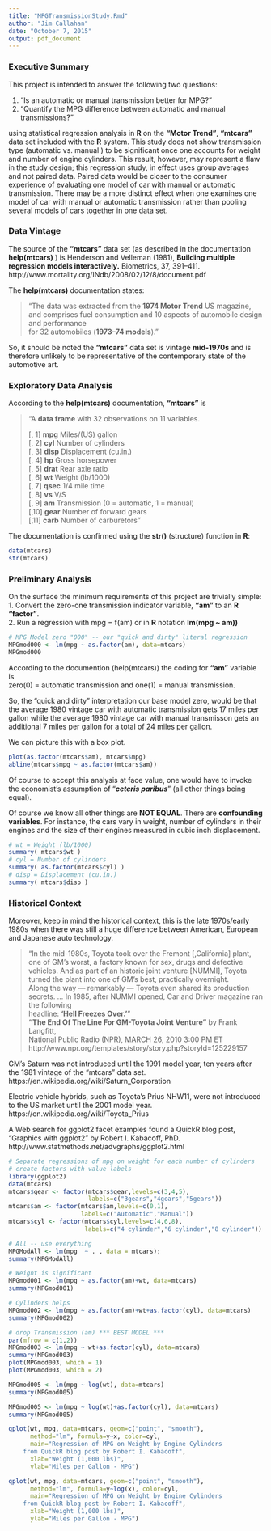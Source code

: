 ```yaml
---
title: "MPGTransmissionStudy.Rmd"
author: "Jim Callahan"
date: "October 7, 2015"
output: pdf_document
---
```


### Executive Summary ###  
This project is intended to answer the following two questions:  

1. “Is an automatic or manual transmission better for MPG?”  
2. "Quantify the MPG difference between automatic and manual transmissions?"  

using statistical regression analysis in **R** on the **"Motor Trend"**, **"mtcars"** data set
included with the **R** system.  This study does not show transmission type (automatic vs. manual ) to be significant once one accounts for weight and number of engine cylinders. This result, however, may represent a flaw in the study design; this regression study, in effect uses group averages and not paired data. Paired data would be closer to the consumer experience of evaluating one model of car with manual or automatic transmission. There may be a more distinct
effect when one examines one model of car with manual or automatic transmission rather than pooling several models of cars together in one data set.

### Data Vintage ###
The source of the **"mtcars"** data set (as described in the documentation **help(mtcars)** ) is
Henderson and Velleman (1981), **Building multiple regression models interactively.** 
Biometrics, 37, 391–411. 
http://www.mortality.org/INdb/2008/02/12/8/document.pdf

The **help(mtcars)** documentation states:  
  
> "The data was extracted from the **1974 Motor Trend** US magazine,  
> and comprises fuel consumption and 10 aspects of automobile design and performance  
> for 32 automobiles (**1973–74 models**)."  
  
So, it should be noted the **"mtcars"** data set is vintage **mid-1970s** and is therefore unlikely to be representative of the contemporary state of the automotive art.

### Exploratory Data Analysis ###
According to the **help(mtcars)** documentation, **"mtcars"** is  

> "A **data frame** with 32 observations on 11 variables.  
>  
> [, 1]	**mpg**	Miles/(US) gallon  
> [, 2]	**cyl**	Number of cylinders  
> [, 3]	**disp**	Displacement (cu.in.)  
> [, 4]	**hp**	Gross horsepower  
> [, 5]	**drat**	Rear axle ratio  
> [, 6]	**wt**	Weight (lb/1000)  
> [, 7]	**qsec**	1/4 mile time  
> [, 8]	**vs**	V/S  
> [, 9]	**am**	Transmission (0 = automatic, 1 = manual)  
> [,10]	**gear**	Number of forward gears  
> [,11]	**carb**	Number of carburetors"  
>  
  
The documentation is confirmed using the **str()** (structure) function in **R**:
```r
data(mtcars)
str(mtcars)
```

### Preliminary Analysis ###
On the surface the minimum requirements of this project are trivially simple:  
1. Convert the zero-one transmission indicator variable, **"am"** to an **R** **"factor"**.  
2. Run a regression with mpg = f(am) or in **R** notation **lm(mpg ~ am))**  
  
```r
# MPG Model zero "000" -- our "quick and dirty" literal regression
MPGmod000 <- lm(mpg ~ as.factor(am), data=mtcars)
MPGmod000
```

According to the documention (help(mtcars)) the coding for **"am"** variable is  
zero(0) = automatic transmission and 
one(1)  = manual transmission.

So, the "quick and dirty" interpretation our base model zero, would be that  
the average 1980 vintage car with automatic transmission gets 17 miles per gallon
while the average 1980 vintage car with manual transmisson gets an additional 
7 miles per gallon for a total of 24 miles per gallon.

We can picture this with a box plot.


```r
plot(as.factor(mtcars$am), mtcars$mpg)
abline(mtcars$mpg ~ as.factor(mtcars$am))
```

Of course to accept this analysis at face value, one would have to invoke the 
economist's assumption of "***ceteris paribus***" (all other things being equal).

Of course we know all other things are **NOT EQUAL**. There are **confounding variables**.
For instance, the cars vary in weight, number of cylinders in their engines and the
size of their engines measured in cubic inch displacement.

```r
# wt = Weight (lb/1000)
summary( mtcars$wt )
# cyl = Number of cylinders
summary( as.factor(mtcars$cyl) )
# disp = Displacement (cu.in.)
summary( mtcars$disp )
```
### Historical Context ###
Moreover, keep in mind the historical context, this is the late 1970s/early 1980s when there was still a huge difference between American, European and Japanese auto technology.

> "In the mid-1980s, Toyota took over the Fremont [,California] plant, one of GM's worst, 
> a factory known for sex, drugs and defective vehicles. And as part of an historic 
> joint venture [NUMMI], Toyota turned the plant into one of GM's best, practically overnight.  
> Along the way — remarkably — Toyota even shared its production secrets. 
> ...  In 1985, after NUMMI opened, Car and Driver magazine ran the following   
> headline:  **'Hell Freezes Over.'** "    
**"The End Of The Line For GM-Toyota Joint Venture"**  by Frank Langfitt,  
National Public Radio (NPR), MARCH 26, 2010 3:00 PM ET  
http://www.npr.org/templates/story/story.php?storyId=125229157  

GM's Saturn was not introduced until the 1991 model year, ten years after 
the 1981 vintage of the "mtcars" data set.   
https://en.wikipedia.org/wiki/Saturn_Corporation

Electric vehicle hybrids, such as Toyota's Prius NHW11, were not introduced to the US market 
until the 2001 model year.  
https://en.wikipedia.org/wiki/Toyota_Prius 


A Web search for ggplot2 facet examples found a QuickR blog post,
"Graphics with ggplot2" by Robert I. Kabacoff, PhD.
http://www.statmethods.net/advgraphs/ggplot2.html
```r
# Separate regressions of mpg on weight for each number of cylinders
# create factors with value labels 
library(ggplot2)
data(mtcars)
mtcars$gear <- factor(mtcars$gear,levels=c(3,4,5),
                      labels=c("3gears","4gears","5gears")) 
mtcars$am <- factor(mtcars$am,levels=c(0,1),
                    labels=c("Automatic","Manual")) 
mtcars$cyl <- factor(mtcars$cyl,levels=c(4,6,8),
                     labels=c("4 cylinder","6 cylinder","8 cylinder")) 

# All -- use everything
MPGModAll <- lm(mpg  ~ . , data = mtcars); 
summary(MPGModAll)

# Weignt is significant
MPGmod001 <- lm(mpg ~ as.factor(am)+wt, data=mtcars)
summary(MPGmod001)

# Cylinders helps
MPGmod002 <- lm(mpg ~ as.factor(am)+wt+as.factor(cyl), data=mtcars)
summary(MPGmod002)

# drop Transmission (am) *** BEST MODEL ***
par(mfrow = c(1,2))
MPGmod003 <- lm(mpg ~ wt+as.factor(cyl), data=mtcars)
summary(MPGmod003)
plot(MPGmod003, which = 1)
plot(MPGmod003, which = 2)

MPGmod005 <- lm(mpg ~ log(wt), data=mtcars)
summary(MPGmod005)

MPGmod005 <- lm(mpg ~ log(wt)+as.factor(cyl), data=mtcars)
summary(MPGmod005)

qplot(wt, mpg, data=mtcars, geom=c("point", "smooth"), 
      method="lm", formula=y~x, color=cyl, 
      main="Regression of MPG on Weight by Engine Cylinders
    from QuickR blog post by Robert I. Kabacoff", 
      xlab="Weight (1,000 lbs)", 
      ylab="Miles per Gallon - MPG")

qplot(wt, mpg, data=mtcars, geom=c("point", "smooth"), 
      method="lm", formula=y~log(x), color=cyl, 
      main="Regression of MPG on Weight by Engine Cylinders
    from QuickR blog post by Robert I. Kabacoff", 
      xlab="Weight (1,000 lbs)", 
      ylab="Miles per Gallon - MPG")
```




